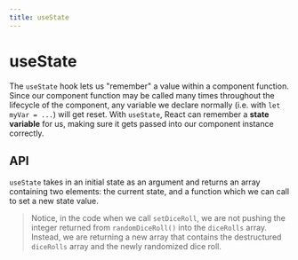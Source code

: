 ```yaml
---
title: useState
---
```



# useState

<Author name="@msyleung" url="https://twitter.com/msyleung" />

The `useState` hook lets us "remember" a value within a component function. Since our component function may be called many times throughout the lifecycle of the component, any variable we declare normally (i.e. with `let myVar = ...`) will get reset. With `useState`, React can remember a **state variable** for us, making sure it gets passed into our component instance correctly.

## API

`useState` takes in an initial state as an argument and returns an array containing two elements: the current state, and a function which we can call to set a new state value.

> Notice, in the code when we call `setDiceRoll`, we are not pushing the integer returned from `randomDiceRoll()` into the `diceRolls` array. Instead, we are returning a new array that contains the destructured `diceRolls` array and the newly randomized dice roll.

<Example title="useState" code={useStateArray} />
